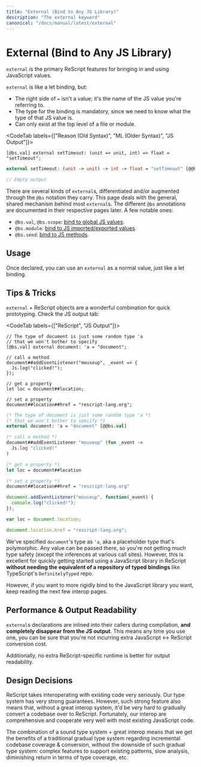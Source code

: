 ```yaml
---
title: "External (Bind to Any JS Library)"
description: "The external keyword"
canonical: "/docs/manual/latest/external"
---
```


# External (Bind to Any JS Library)

`external` is the primary ReScript features for bringing in and using JavaScript values.

`external` is like a let binding, but:
- The right side of `=` isn't a value; it's the name of the JS value you're referring to.
- The type for the binding is mandatory, since we need to know what the type of that JS value is.
- Can only exist at the top level of a file or module.

<CodeTab labels={["Reason (Old Syntax)", "ML (Older Syntax)", "JS Output"]}>

```re
[@bs.val] external setTimeout: (unit => unit, int) => float = "setTimeout";
```
```ml
external setTimeout: (unit -> unit) -> int -> float = "setTimeout" [@@bs.val]
```
```js
// Empty output
```

</CodeTab>

There are several kinds of `external`s, differentiated and/or augmented through the `@bs` notation they carry. This page deals with the general, shared mechanism behind most `external`s. The different `@bs` annotations are documented in their respective pages later. A few notable ones:

- `@bs.val`, `@bs.scope`: [bind to global JS values](bind-to-global-js-values).
- `@bs.module`: [bind to JS imported/exported values](import-from-export-to-js).
- `@bs.send`: [bind to JS methods](bind-to-js-function).

## Usage

Once declared, you can use an `external` as a normal value, just like a let binding.

## Tips & Tricks

`external` + ReScript objects are a wonderful combination for quick prototyping. Check the JS output tab:

<CodeTab labels={["ReScript", "JS Output"]}>

```re
// The type of document is just some random type 'a
// that we won't bother to specify
[@bs.val] external document: 'a = "document";

// call a method
document##addEventListener("mouseup", _event => {
  Js.log("clicked!");
});

// get a property
let loc = document##location;

// set a property
document##location##href = "rescript-lang.org";
```
```ml
(* The type of document is just some random type 'a *)
(* that we won't bother to specify *)
external document: 'a = "document" [@@bs.val]

(* call a method *)
document##addEventListener "mouseup" (fun _event ->
  Js.log "clicked!"
)

(* get a property *)
let loc = document##location

(* set a property *)
document##location##href = "rescript-lang.org"
```
```js
document.addEventListener("mouseup", function(_event) {
  console.log("clicked!");
});

var loc = document.location;

document.location.href = "rescript-lang.org";
```

</CodeTab>

We've specified `document`'s type as `'a`, aka a placeholder type that's polymorphic. Any value can be passed there, so you're not getting much type safety (except the inferences at various call sites). However, this is excellent for quickly getting started using a JavaScript library in ReScript **without needing the equivalent of a repository of typed bindings** like TypeScript's `DefinitelyTyped` repo.

However, if you want to more rigidly bind to the JavaScript library you want, keep reading the next few interop pages.

## Performance & Output Readability

`external`s declarations are inlined into their callers during compilation, **and completely disappear from the JS output**. This means any time you use one, you can be sure that you're not incurring extra JavaScript \<-> ReScript conversion cost.

Additionally, no extra ReScript-specific runtime is better for output readability.

## Design Decisions

ReScript takes interoperating with existing code very seriously. Our type system has very strong guarantees. However, such strong feature also means that, without a great interop system, it'd be very hard to gradually convert a codebase over to ReScript. Fortunately, our interop are comprehensive and cooperate very well with most existing JavaScript code.

The combination of a sound type system + great interop means that we get the benefits of a traditional gradual type system regarding incremental codebase coverage & conversion, without the downside of such gradual type system: complex features to support existing patterns, slow analysis, diminishing return in terms of type coverage, etc.
